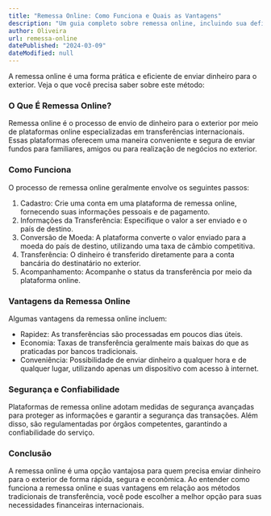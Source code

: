 ```yaml
---
title: "Remessa Online: Como Funciona e Quais as Vantagens"
description: "Um guia completo sobre remessa online, incluindo sua definição, como funciona o processo de envio de dinheiro para o exterior e as vantagens deste método em comparação com os meios tradicionais de transferência."
author: Oliveira
url: remessa-online
datePublished: "2024-03-09"
dateModified: null
---
```


A remessa online é uma forma prática e eficiente de enviar dinheiro para o exterior. Veja o que você precisa saber sobre este método:

### O Que É Remessa Online?

Remessa online é o processo de envio de dinheiro para o exterior por meio de plataformas online especializadas em transferências internacionais. Essas plataformas oferecem uma maneira conveniente e segura de enviar fundos para familiares, amigos ou para realização de negócios no exterior.

### Como Funciona

O processo de remessa online geralmente envolve os seguintes passos:

1. Cadastro: Crie uma conta em uma plataforma de remessa online, fornecendo suas informações pessoais e de pagamento.
2. Informações da Transferência: Especifique o valor a ser enviado e o país de destino.
3. Conversão de Moeda: A plataforma converte o valor enviado para a moeda do país de destino, utilizando uma taxa de câmbio competitiva.
4. Transferência: O dinheiro é transferido diretamente para a conta bancária do destinatário no exterior.
5. Acompanhamento: Acompanhe o status da transferência por meio da plataforma online.

### Vantagens da Remessa Online

Algumas vantagens da remessa online incluem:

- Rapidez: As transferências são processadas em poucos dias úteis.
- Economia: Taxas de transferência geralmente mais baixas do que as praticadas por bancos tradicionais.
- Conveniência: Possibilidade de enviar dinheiro a qualquer hora e de qualquer lugar, utilizando apenas um dispositivo com acesso à internet.

### Segurança e Confiabilidade

Plataformas de remessa online adotam medidas de segurança avançadas para proteger as informações e garantir a segurança das transações. Além disso, são regulamentadas por órgãos competentes, garantindo a confiabilidade do serviço.

### Conclusão

A remessa online é uma opção vantajosa para quem precisa enviar dinheiro para o exterior de forma rápida, segura e econômica. Ao entender como funciona a remessa online e suas vantagens em relação aos métodos tradicionais de transferência, você pode escolher a melhor opção para suas necessidades financeiras internacionais.
